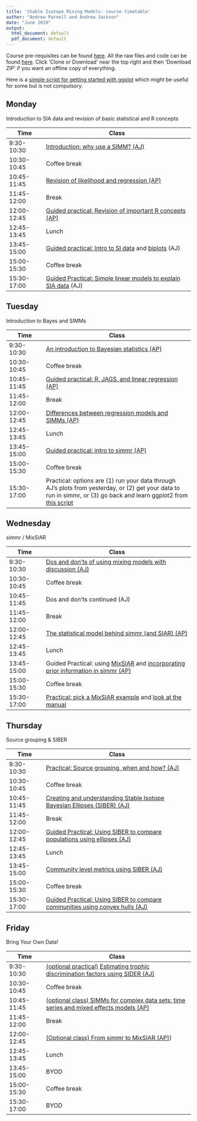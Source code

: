 ```yaml
---
title: 'Stable Isotope Mixing Models: course timetable'
author: "Andrew Parnell and Andrew Jackson"
date: "June 2019"
output:
  html_document: default
  pdf_document: default
---
```


Course pre-requisites can be found [here](https://rawgit.com/andrewcparnell/simms_course/master/Prerequisites.html). All the raw files and code can be found [here](https://github.com/andrewcparnell/simms_course). Click 'Clone or Download' near the top right and then 'Download ZIP' if you want an offline copy of everything. 

Here is a [simple script for getting started with ggplot](https://rawgit.com/andrewcparnell/simms_course/master/ap_notes/gg_plot_class.R) which might be useful for some but is not compulsory. 

## Monday

Introduction to SIA data and revision of basic statistical and R concepts

Time  | Class
------------- | ----------------------------------------------------
9:30-10:30 | [Introduction: why use a SIMM? (AJ)](https://rawgit.com/andrewcparnell/simms_course/master/aj-content/intro-why-use-a-SIMM.html)
10:30-10:45 | Coffee break
10:45-11:45 | [Revision of likelihood and regression (AP)](https://rawgit.com/andrewcparnell/simms_course/master/ap_notes/revision_of_likelihood_regression/revision_of_likelihood_and_regression.pdf)
11:45-12:00 | Break 
12:00-12:45 | [Guided practical: Revision of important R concepts (AP)](https://rawgit.com/andrewcparnell/simms_course/master/ap_notes/revision_of_R/Revision_of_R.R)
12:45-13:45 | Lunch
13:45-15:00 | [Guided practical: Intro to SI data](https://rawgit.com/andrewcparnell/simms_course/master/aj-content/practicals/day-1-pm1/Exploring-Basic-SIA-Data.html) and [biplots](https://rawgit.com/andrewcparnell/simms_course/master/aj-content/practicals/day-1-pm1/first-biplot.html) (AJ)
15:00-15:30 | Coffee break
15:30-17:00 | [Guided Practical: Simple linear models to explain SIA data](https://rawgit.com/andrewcparnell/simms_course/master/aj-content/practicals/day-1-pm2/basic-SIA-linear-models.html) (AJ)

## Tuesday

Introduction to Bayes and SIMMs

Time  | Class
------------- | ----------------------------------------------------
9:30-10:30 | [An introduction to Bayesian statistics (AP)](https://rawgit.com/andrewcparnell/simms_course/master/ap_notes/intro_bayes/intro_bayes.pdf)
10:30-10:45 | Coffee break
10:45-11:45 | [Guided practical: R, JAGS, and linear regression (AP)](https://rawgit.com/andrewcparnell/simms_course/master/ap_notes/prac_jags/practical_R_jags_and_lr.R)
11:45-12:00 | Break 
12:00-12:45 | [Differences between regression models and SIMMs (AP)](https://rawgit.com/andrewcparnell/simms_course/master/ap_notes/reg_and_simms/reg_and_simms.pdf) 
12:45-13:45 | Lunch
13:45-15:00 | [Guided practical: intro to simmr (AP)](https://rawgit.com/andrewcparnell/simms_course/master/ap_notes/prac_using_simmr/simmr_vignette_code.R)
15:00-15:30 | Coffee break
15:30-17:00 | Practical: options are (1) run your data through AJ's plots from yesterday, or (2) get your data to run in simmr, or (3) go back and learn ggplot2 from [this script](https://rawgit.com/andrewcparnell/simms_course/master/ap_notes/gg_plot_class.R)

## Wednesday

simmr / MixSIAR

Time  | Class
------------- | ----------------------------------------------------
9:30-10:30 | [Dos and don'ts of using mixing models with discussion (AJ)](https://rawgit.com/andrewcparnell/simms_course/master/aj-content/siar-dos-and-donts.html)
10:30-10:45 | Coffee break
10:45-11:45 | Dos and don'ts continued (AJ)
11:45-12:00 | Break 
12:00-12:45 | [The statistical model behind simmr (and SIAR) (AP)](https://rawgit.com/andrewcparnell/simms_course/master/ap_notes/siar_stats/siar_stats.pdf)
12:45-13:45 | Lunch
13:45-15:00 | Guided Practical: using [MixSIAR](https://rawgit.com/andrewcparnell/simms_course/master/ap_notes/prac_mixsiar_and_jags/mixsiar_script.R) and [incorporating prior information in simmr (AP)](https://rawgit.com/andrewcparnell/simms_course/master/ap_notes/prac_using_simmr/simmr_with_priors.R)
15:00-15:30 | Coffee break
15:30-17:00 | [Practical: pick a MixSIAR example](https://cran.r-project.org/web/packages/MixSIAR/vignettes/) and [look at the manual](https://github.com/brianstock/MixSIAR/blob/master/Manual/mixsiar_manual_3.1.pdf)


## Thursday 

Source grouping & SIBER

Time  | Class
------------- | ----------------------------------------------------
9:30-10:30 | [Practical: Source grouping, when and how? (AJ)](https://rawgit.com/andrewcparnell/simms_course/master/aj-content/practicals/source-aggregation.html) 
10:30-10:45 | Coffee break
10:45-11:45 | [Creating and understanding Stable Isotope Bayesian Ellipses (SIBER) (AJ)](https://rawgit.com/andrewcparnell/simms_course/master/aj-content/siber-intro-ellipses.html)
11:45-12:00 | Break 
12:00-12:45 | [Guided Practical: Using SIBER to compare populations using ellipses (AJ)](https://rawgit.com/andrewcparnell/simms_course/master/aj-content/practicals/siber-comparing-populations.html)
12:45-13:45 | Lunch
13:45-15:00 | [Community level metrics using SIBER (AJ)](https://rawgit.com/andrewcparnell/simms_course/master/aj-content/siber-intro-hulls.html)
15:00-15:30 | Coffee break
15:30-17:00 | [Guided Practical: Using SIBER to compare communities using convex hulls (AJ)](https://rawgit.com/andrewcparnell/simms_course/master/aj-content/practicals/siber-comparing-communities.html)


## Friday

Bring Your Own Data!

Time  | Class
------------- | ----------------------------------------------------
9:30-10:30 | [(optional practical)](https://rawgit.com/andrewcparnell/simms_course/master/aj-content/practicals/Introduction-to-SIDER.html) [Estimating trophic discrimination factors using SIDER (AJ)](https://rawgit.com/andrewcparnell/simms_course/master/aj-content/sider-intro.html) 
10:30-10:45 | Coffee break
10:45-11:45 | [(optional class) SIMMs for complex data sets: time series and mixed effects models (AP)](https://rawgit.com/andrewcparnell/simms_course/master/ap_notes/complex_simms/complex_SIMMs.pdf)
11:45-12:00 | Break 
12:00-12:45 | [(Optional class) From simmr to MixSIAR (AP)](https://rawgit.com/andrewcparnell/simms_course/master/ap_notes/siar_mixsiar/siar_mixsiar.pdf))
12:45-13:45 | Lunch
13:45-15:00 | BYOD
15:00-15:30 | Coffee break
15:30-17:00 | BYOD

